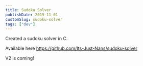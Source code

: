 ```yaml
---
title: Sudoku Solver
publishDate: 2019-11-01
customSlug: sudoku-solver
tags: ["dev"]
---
```


Created a sudoku solver in C.

Available here https://github.com/Its-Just-Nans/sudoku-solver

V2 is coming!
